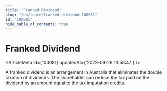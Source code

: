 ```yaml
---
title: "Franked Dividend"
slug: "/en/learn/franked-dividend-100081"
id: "100081"
hide_table_of_contents: true
---
```



# Franked Dividend

<ArticleMeta id={100081} updatedAt={'2023-09-26 13:58:47'} />
<div className='border-solid border-b border-t-0 my-4 border-[var(--ifm-color-gray-300)]' />

A franked dividend is an arrangement in Australia that eliminates the double taxation of dividends. The shareholder can reduce the tax paid on the dividend by an amount equal to the tax imputation credits.
